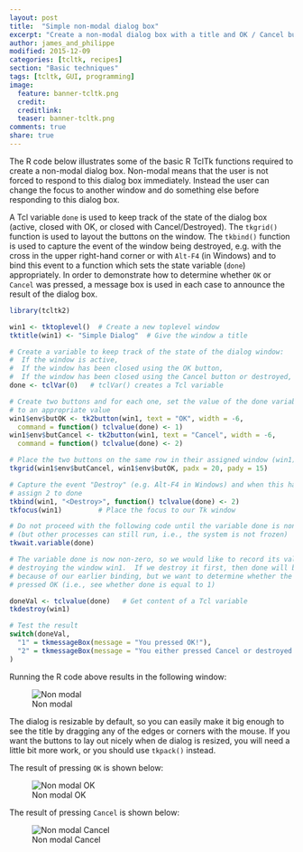```yaml
---
layout: post
title:  "Simple non-modal dialog box"
excerpt: "Create a non-modal dialog box with a title and OK / Cancel buttons."
author: james_and_philippe
modified: 2015-12-09
categories: [tcltk, recipes]
section: "Basic techniques"
tags: [tcltk, GUI, programming]
image:
  feature: banner-tcltk.png
  credit: 
  creditlink: 
  teaser: banner-tcltk.png
comments: true
share: true
---
```


The R code below illustrates some of the basic R TclTk functions required to create a non-modal dialog box. Non-modal means that the user is not forced to respond to this dialog box immediately. Instead the user can change the focus to another window and do something else before responding to this dialog box.

A Tcl variable `done` is used to keep track of the state of the dialog box (active, closed with OK, or closed with Cancel/Destroyed). The `tkgrid()` function is used to layout the buttons on the window. The `tkbind()` function is used to capture the event of the window being destroyed, e.g. with the cross in the upper right-hand corner or with `Alt-F4` (in Windows) and to bind this event to a function which sets the state variable (`done`) appropriately. In order to demonstrate how to determine whether `OK` or `Cancel` was pressed, a message box is used in each case to announce the result of the dialog box.

```r
library(tcltk2)

win1 <- tktoplevel()  # Create a new toplevel window
tktitle(win1) <- "Simple Dialog"  # Give the window a title

# Create a variable to keep track of the state of the dialog window:
#  If the window is active,                                            done = 0
#  If the window has been closed using the OK button,                  done = 1
#  If the window has been closed using the Cancel button or destroyed, done = 2
done <- tclVar(0)   # tclVar() creates a Tcl variable

# Create two buttons and for each one, set the value of the done variable
# to an appropriate value
win1$env$butOK <- tk2button(win1, text = "OK", width = -6,
  command = function() tclvalue(done) <- 1)
win1$env$butCancel <- tk2button(win1, text = "Cancel", width = -6,
  command = function() tclvalue(done) <- 2)

# Place the two buttons on the same row in their assigned window (win1)
tkgrid(win1$env$butCancel, win1$env$butOK, padx = 20, pady = 15)

# Capture the event "Destroy" (e.g. Alt-F4 in Windows) and when this happens,
# assign 2 to done
tkbind(win1, "<Destroy>", function() tclvalue(done) <- 2)
tkfocus(win1)         # Place the focus to our Tk window

# Do not proceed with the following code until the variable done is non-zero.
# (but other processes can still run, i.e., the system is not frozen)
tkwait.variable(done)

# The variable done is now non-zero, so we would like to record its value before
# destroying the window win1.  If we destroy it first, then done will be set to 2
# because of our earlier binding, but we want to determine whether the user
# pressed OK (i.e., see whether done is equal to 1)

doneVal <- tclvalue(done)   # Get content of a Tcl variable
tkdestroy(win1)

# Test the result
switch(doneVal,
  "1" = tkmessageBox(message = "You pressed OK!"),
  "2" = tkmessageBox(message = "You either pressed Cancel or destroyed the dialog!")
)
```

Running the R code above results in the following window:

![Non modal]({{ site.images }}/recipes-tcltk/nonmodal.png)

The dialog is resizable by default, so you can easily make it big enough to see the title by dragging any of the edges or corners with the mouse. If you want the buttons to lay out nicely when de dialog is resized, you will need a little bit more work, or you should use `tkpack()` instead.

The result of pressing `OK` is shown below:

![Non modal OK]({{ site.images }}/recipes-tcltk/nonmodal2.png)

The result of pressing `Cancel` is shown below:

![Non modal Cancel]({{ site.images }}/recipes-tcltk/nonmodal3.png)

